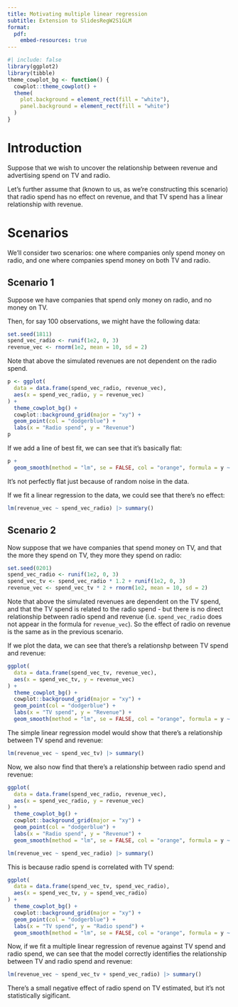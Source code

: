 ```yaml
---
title: Motivating multiple linear regression
subtitle: Extension to SlidesRegW2S1GLM
format:
  pdf:
    embed-resources: true
---
```


```r
#| include: false
library(ggplot2)
library(tibble)
theme_cowplot_bg <- function() {
  cowplot::theme_cowplot() +
  theme(
    plot.background = element_rect(fill = "white"),
    panel.background = element_rect(fill = "white")
  )
}
```

# Introduction

Suppose that we wish to uncover the relationship between revenue and advertising spend on TV and radio.

Let's further assume that (known to us, as we're constructing this scenario) that radio spend has no effect on revenue, and that TV spend has a linear relationship with revenue.

# Scenarios

We'll consider two scenarios: one where companies only spend money on radio, and one where companies spend money on both TV and radio.

## Scenario 1

Suppose we have companies that spend only money on radio, and no money on TV.

Then, for say 100 observations, we might have the following data:

```r
set.seed(1811)
spend_vec_radio <- runif(1e2, 0, 3)
revenue_vec <- rnorm(1e2, mean = 10, sd = 2)
```

Note that above the simulated revenues are not dependent on the radio spend.

```r
p <- ggplot(
  data = data.frame(spend_vec_radio, revenue_vec),
  aes(x = spend_vec_radio, y = revenue_vec)
) +
  theme_cowplot_bg() + 
  cowplot::background_grid(major = "xy") +
  geom_point(col = "dodgerblue") +
  labs(x = "Radio spend", y = "Revenue")
p
```

If we add a line of best fit, we can see that it's basically flat:

```r
p +
  geom_smooth(method = "lm", se = FALSE, col = "orange", formula = y ~ x)
```

It's not perfectly flat just because of random noise in the data.

If we fit a linear regression to the data, we could see that there's no effect:

```r
lm(revenue_vec ~ spend_vec_radio) |> summary()
```

## Scenario 2

Now suppose that we have companies that spend money on TV, and that the more they spend on TV, they more they spend on radio:

```r
set.seed(0201)
spend_vec_radio <- runif(1e2, 0, 3)
spend_vec_tv <- spend_vec_radio * 1.2 + runif(1e2, 0, 3)
revenue_vec <- spend_vec_tv * 2 + rnorm(1e2, mean = 10, sd = 2)
```

Note that above the simulated revenues are dependent on the TV spend, and that the TV spend is related to the radio spend - but there is no direct relationship between radio spend and revenue (i.e. `spend_vec_radio` does not appear in the formula for `revenue_vec`).
So the effect of radio on revenue is the same as in the previous scenario.

If we plot the data, we can see that there's a relationshp between TV spend and revenue:

```r
ggplot(
  data = data.frame(spend_vec_tv, revenue_vec),
  aes(x = spend_vec_tv, y = revenue_vec)
) +
  theme_cowplot_bg() + 
  cowplot::background_grid(major = "xy") +
  geom_point(col = "dodgerblue") +
  labs(x = "TV spend", y = "Revenue") +
  geom_smooth(method = "lm", se = FALSE, col = "orange", formula = y ~ x)
```

The simple linear regression model would show that there's a relationship between TV spend and revenue:

```r
lm(revenue_vec ~ spend_vec_tv) |> summary()
```

Now, we also now find that there's a relationship between radio spend and revenue:

```r
ggplot(
  data = data.frame(spend_vec_radio, revenue_vec),
  aes(x = spend_vec_radio, y = revenue_vec)
) +
  theme_cowplot_bg() + 
  cowplot::background_grid(major = "xy") +
  geom_point(col = "dodgerblue") +
  labs(x = "Radio spend", y = "Revenue") +
  geom_smooth(method = "lm", se = FALSE, col = "orange", formula = y ~ x)
```

```r
lm(revenue_vec ~ spend_vec_radio) |> summary()
```

This is because radio spend is correlated with TV spend:

```r
ggplot(
  data = data.frame(spend_vec_tv, spend_vec_radio),
  aes(x = spend_vec_tv, y = spend_vec_radio)
) +
  theme_cowplot_bg() + 
  cowplot::background_grid(major = "xy") +
  geom_point(col = "dodgerblue") +
  labs(x = "TV spend", y = "Radio spend") +
  geom_smooth(method = "lm", se = FALSE, col = "orange", formula = y ~ x)
```

Now, if we fit a multiple linear regression of revenue against TV spend and radio spend, we can see that the model correctly identifies the relationship between TV and radio spend and revenue:

```r
lm(revenue_vec ~ spend_vec_tv + spend_vec_radio) |> summary()
```

There's a small negative effect of radio spend on TV estimated, but it's not statistically sigificant.